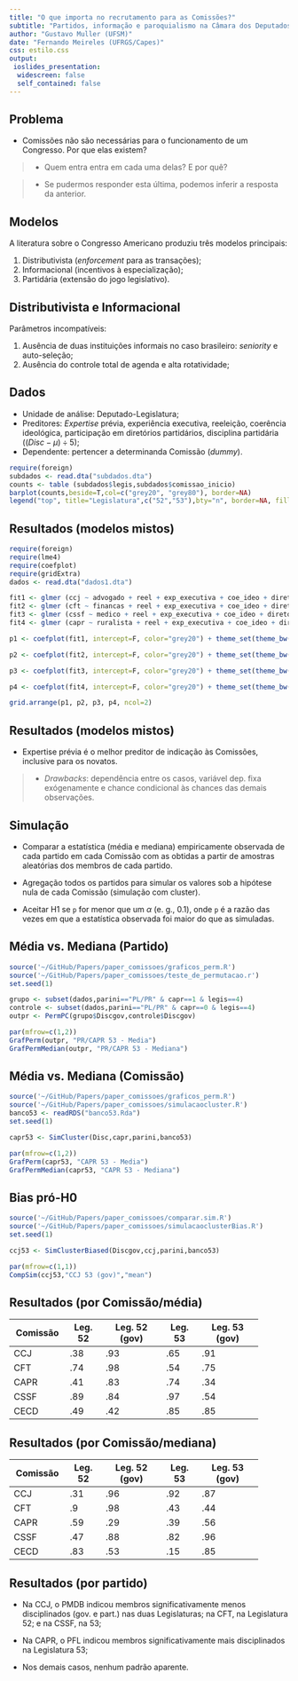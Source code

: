 ```yaml
---
title: "O que importa no recrutamento para as Comissões?"
subtitle: "Partidos, informação e paroquialismo na Câmara dos Deputados"
author: "Gustavo Muller (UFSM)"
date: "Fernando Meireles (UFRGS/Capes)"
css: estilo.css
output: 
 ioslides_presentation:
  widescreen: false
  self_contained: false
---
```

## Problema

- Comissões não são necessárias para o funcionamento de um Congresso. Por que elas existem?

>- Quem entra entra em cada uma delas? E por quê?

>- Se pudermos responder esta última, podemos inferir a resposta da anterior.

## Modelos

A literatura sobre o Congresso Americano produziu três modelos principais:

1. Distributivista (_enforcement_ para as transações);
2. Informacional (incentivos à especialização);
3. Partidária (extensão do jogo legislativo).

## Distributivista e Informacional

Parâmetros incompatíveis:

   1. Ausência de duas instituições informais no caso brasileiro: _seniority_ e auto-seleção;
   2. Ausência do controle total de agenda e alta rotatividade;
  
## Dados

- Unidade de análise: Deputado-Legislatura;
- Preditores: _Expertise_ prévia, experiência executiva, reeleição, coerência ideológica, participação em diretórios partidários, disciplina partidária  ($(Disc - \mu) \div 5$);
- Dependente: pertencer a determinanda Comissão (_dummy_).
```r
require(foreign)
subdados <- read.dta("subdados.dta")
counts <- table (subdados$legis,subdados$comissao_inicio)
barplot(counts,beside=T,col=c("grey20", "grey80"), border=NA)
legend("top", title="Legislatura",c("52","53"),bty="n", border=NA, fill=c("grey20", "grey80")) 

```

## Resultados (modelos mistos)

```r
require(foreign)
require(lme4)
require(coefplot)
require(gridExtra)
dados <- read.dta("dados1.dta")

fit1 <- glmer (ccj ~ advogado + reel + exp_executiva + coe_ideo + diretorio + sdisc +  (1|legis:parini), dados, family="binomial")
fit2 <- glmer (cft ~ financas + reel + exp_executiva + coe_ideo + diretorio + sdisc +  (1|legis:parini), dados, family="binomial")
fit3 <- glmer (cssf ~ medico + reel + exp_executiva + coe_ideo + diretorio + sdisc +  (1|legis:parini), dados, family="binomial")
fit4 <- glmer (capr ~ ruralista + reel + exp_executiva + coe_ideo + diretorio + sdisc +  (1|legis:parini), dados, family="binomial")

p1 <- coefplot(fit1, intercept=F, color="grey20") + theme_set(theme_bw()) + labs(title="CCJ") + theme(axis.text=element_text(colour="grey50"), axis.title=element_blank(),panel.grid.major = element_blank(), panel.grid.minor = element_blank(),panel.background = element_blank(), panel.border = element_blank(), plot.background = element_rect(fill ='#F5F5F5'))

p2 <- coefplot(fit2, intercept=F, color="grey20") + theme_set(theme_bw()) + labs(title="CFT") + theme(axis.text=element_text(colour="grey50"),axis.title=element_blank(),panel.grid.major = element_blank(), panel.grid.minor = element_blank(),panel.background = element_blank(), panel.border = element_blank(), plot.background = element_rect(fill ='#F5F5F5'))

p3 <- coefplot(fit3, intercept=F, color="grey20") + theme_set(theme_bw()) + labs(title="CSSF") + theme(axis.text=element_text(colour="grey50"),axis.title=element_blank(),panel.grid.major = element_blank(), panel.grid.minor = element_blank(),panel.background = element_blank(), panel.border = element_blank(), plot.background = element_rect(fill ='#F5F5F5'))

p4 <- coefplot(fit4, intercept=F, color="grey20") + theme_set(theme_bw()) + labs(title="CAPR") + theme(axis.text=element_text(colour="grey50"),axis.title=element_blank(),panel.grid.major = element_blank(), panel.grid.minor = element_blank(),panel.background = element_blank(), panel.border = element_blank(), plot.background = element_rect(fill ='#F5F5F5'))

grid.arrange(p1, p2, p3, p4, ncol=2)
```

## Resultados (modelos mistos)

- Expertise prévia é o melhor preditor de indicação às Comissões, inclusive para os novatos. 

>- _Drawbacks_: dependência entre os casos, variável dep. fixa exógenamente e chance condicional às chances das demais observações.

## Simulação

- Comparar a estatística (média e mediana) empiricamente observada de cada partido em cada Comissão com as obtidas a partir de amostras aleatórias dos membros de cada partido.

- Agregação todos os partidos para simular os valores sob a hipótese nula de cada Comissão (simulação com cluster).

- Aceitar H1 se `p` for menor que um $\alpha$ (e. g., 0.1), onde `p` é a razão das vezes em que a estatística observada foi maior do que as simuladas.

## Média vs. Mediana (Partido)

```r
source('~/GitHub/Papers/paper_comissoes/graficos_perm.R')
source('~/GitHub/Papers/paper_comissoes/teste_de_permutacao.r')
set.seed(1)

grupo <- subset(dados,parini=="PL/PR" & capr==1 & legis==4)
controle <- subset(dados,parini=="PL/PR" & capr==0 & legis==4)
outpr <- PermPC(grupo$Discgov,controle$Discgov)

par(mfrow=c(1,2))
GrafPerm(outpr, "PR/CAPR 53 - Media")
GrafPermMedian(outpr, "PR/CAPR 53 - Mediana")
```

## Média vs. Mediana (Comissão)

```r
source('~/GitHub/Papers/paper_comissoes/graficos_perm.R')
source('~/GitHub/Papers/paper_comissoes/simulacaocluster.R')
banco53 <- readRDS("banco53.Rda")
set.seed(1)

capr53 <- SimCluster(Disc,capr,parini,banco53)

par(mfrow=c(1,2))
GrafPerm(capr53, "CAPR 53 - Media")
GrafPermMedian(capr53, "CAPR 53 - Mediana")
```

## Bias pró-H0

```r
source('~/GitHub/Papers/paper_comissoes/comparar.sim.R')
source('~/GitHub/Papers/paper_comissoes/simulacaoclusterBias.R')
set.seed(1)

ccj53 <- SimClusterBiased(Discgov,ccj,parini,banco53)

par(mfrow=c(1,1))
CompSim(ccj53,"CCJ 53 (gov)","mean")
```

## Resultados (por Comissão/média)

+-----------+---------+---------------+---------+---------------+
| Comissão  | Leg. 52 | Leg. 52 (gov) | Leg. 53 | Leg. 53 (gov) |
+===========+=========+===============+=========+===============+
| CCJ       | .38     | .93           | .65     | .91           | 
+-----------+---------+---------------+---------+---------------+
| CFT       | .74     | .98           | .54     | .75           |
+-----------+---------+---------------+---------+---------------+
| CAPR      | .41     | .83           | .74     | .34           |
+-----------+---------+---------------+---------+---------------+
| CSSF      | .89     | .84           | .97     | .54           |
+-----------+---------+---------------+---------+---------------+
| CECD      | .49     | .42           | .85     | .85           |
+-----------+---------+---------------+---------+---------------+

## Resultados (por Comissão/mediana)

+-----------+---------+---------------+---------+---------------+
| Comissão  | Leg. 52 | Leg. 52 (gov) | Leg. 53 | Leg. 53 (gov) |
+===========+=========+===============+=========+===============+
| CCJ       | .31     | .96           | .92     | .87           | 
+-----------+---------+---------------+---------+---------------+
| CFT       | .9      | .98           | .43     | .44           |
+-----------+---------+---------------+---------+---------------+
| CAPR      | .59     | .29           | .39     | .56           |
+-----------+---------+---------------+---------+---------------+
| CSSF      | .47     | .88           | .82     | .96           |
+-----------+---------+---------------+---------+---------------+
| CECD      | .83     | .53           | .15     | .85           |
+-----------+---------+---------------+---------+---------------+

## Resultados (por partido)

- Na CCJ, o PMDB indicou membros significativamente menos disciplinados (gov. e part.) nas duas Legislaturas; na CFT, na Legislatura 52; e na CSSF, na 53;

- Na CAPR, o PFL indicou membros significativamente mais disciplinados na Legislatura 53;

- Nos demais casos, nenhum padrão aparente.

